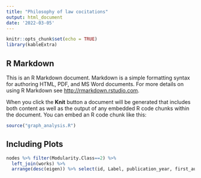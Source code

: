 ```yaml
---
title: "Philosophy of law cocitations"
output: html_document
date: '2022-03-05'
---
```


```r
knitr::opts_chunk$set(echo = TRUE)
library(kableExtra)
```

## R Markdown

This is an R Markdown document. Markdown is a simple formatting syntax for authoring HTML, PDF, and MS Word documents. For more details on using R Markdown see <http://rmarkdown.rstudio.com>.

When you click the **Knit** button a document will be generated that includes both content as well as the output of any embedded R code chunks within the document. You can embed an R code chunk like this:

```r
source("graph_analysis.R")
```

## Including Plots



```r
nodes %>% filter(Modularity.Class==2) %>% 
  left_join(works) %>% 
  arrange(desc(eigen)) %>% select(id, Label, publication_year, first_author) %>% head(10) %>% kable()
```

